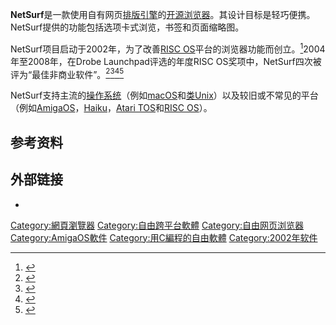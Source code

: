 {{Infobox software
| name  = NetSurf
| logo = NetSurf-logo.svg
| screenshot  = NetSurf.png
| screenshot_size = 300px
| caption = 在[[RISC_OS|RISC OS]]运行的NetSurf
| developer = The NetSurf Developers
| released = {{Start date and age|2007|05|19}}
| ver layout = stacked
| programming language   = [[ANSI_C|ANSI C]]
| operating system  = 官方支持：<ref>{{cite web |title=Netsurf | Downloads |url=https://www.netsurf-browser.org/downloads/ |accessdate=2014-07-20 |archive-date=2020-10-28 |archive-url=https://web.archive.org/web/20201028130820/http://www.netsurf-browser.org/downloads/ |dead-url=no }}</ref>[[RISC_OS|RISC OS]]、[[AmigaOS_4|AmigaOS 4]]、[[Windows|Windows]]、[[Linux|Linux]]/[[类Unix|类Unix]]、[[BeOS|BeOS]]/[[Haiku|Haiku]]、[[Atari_TOS|Atari TOS]]、[[macOS|macOS]]<br />第三方支持：[[AmigaOS|AmigaOS 3]]、[[Caanoo|Caanoo]]、[[MorphOS|MorphOS]]、Samsung TVs、[[KolibriOS|KolibriOS]]（接口支持）
| size  = 4.0 MB <small>(RISC OS)</small>
| genre  = [[网页浏览器|网页浏览器]]
| license = [[GNU_General_Public_License#Version_2|GPLv2]]
}}
'''NetSurf'''是一款使用自有网页[[排版引擎|排版引擎]]的[[开源|开源]][[浏览器|浏览器]]。其设计目标是轻巧便携。NetSurf提供的功能包括选项卡式浏览，书签和页面缩略图。

NetSurf项目启动于2002年，为了改善[[RISC_OS|RISC OS]]平台的浏览器功能而创立。<ref>{{cite web|url=http://www.iconbar.com/forums/viewthread.php?threadid=374|title=Web browsers|publisher=The Icon Bar forums|date=April 2002|accessdate=2001-02-15|archive-date=2020-08-04|archive-url=https://web.archive.org/web/20200804134916/https://www.iconbar.com/forums/viewthread.php?threadid=374|dead-url=no}}</ref>2004年至2008年，在Drobe Launchpad评选的年度RISC OS奖项中，NetSurf四次被评为“最佳非商业软件”。<ref>{{cite web | url=http://www.drobe.co.uk/features/artifact1249.html | title=Best of 2004 awards results | publisher=Drobe Launchpad | date=31 December 2004 | accessdate=15 February 2011 | last=Williams | first=Chris | archive-date=2019-04-11 | archive-url=https://web.archive.org/web/20190411162600/http://www.drobe.co.uk/features/artifact1249.html | dead-url=no }}</ref><ref>{{cite web|url=http://www.drobe.co.uk/riscos/artifact1776.html|title=Best of 2006 awards results|accessdate=15 February 2011|date=31 December 2006|publisher=Drobe Launchpad|archive-date=2011-06-08|archive-url=https://web.archive.org/web/20110608092333/http://www.drobe.co.uk/riscos/artifact1776.html|dead-url=yes}}</ref><ref>{{cite web|url=http://www.drobe.co.uk/riscos/artifact2179.html|title=Best of 2007 awards results|accessdate=15 February 2011|date=31 December 2007|publisher=Drobe Launchpad|archive-date=2011-06-08|archive-url=https://web.archive.org/web/20110608092500/http://www.drobe.co.uk/riscos/artifact2179.html|dead-url=yes}}</ref><ref>{{cite web|url=http://www.drobe.co.uk/article.php?id=2389|title=Drobe Awards 2008: The results|date=31 December 2008|accessdate=15 February 2011|publisher=Drobe Launchpad|archive-date=2011-01-28|archive-url=https://web.archive.org/web/20110128083758/http://www.drobe.co.uk/article.php?id=2389|dead-url=yes}}</ref>

NetSurf支持主流的[[操作系统|操作系统]]（例如[[macOS|macOS]]和[[类Unix|类Unix]]）以及较旧或不常见的平台（例如[[AmigaOS|AmigaOS]]，[[Haiku|Haiku]]，[[Atari_TOS|Atari TOS]]和[[RISC_OS|RISC OS]]）。

==参考资料==
{{refs}}

==外部链接==
*{{official}}

{{網頁瀏覽器}}
[[Category:網頁瀏覽器|Category:網頁瀏覽器]]
[[Category:自由跨平台軟體|Category:自由跨平台軟體]]
[[Category:自由网页浏览器|Category:自由网页浏览器]]
[[Category:AmigaOS軟件|Category:AmigaOS軟件]]
[[Category:用C編程的自由軟體|Category:用C編程的自由軟體]]
[[Category:2002年软件|Category:2002年软件]]